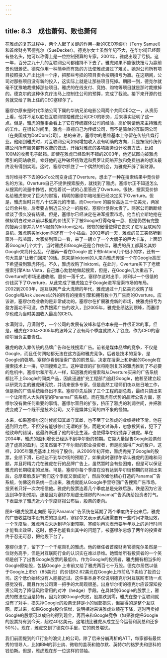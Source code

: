 ```yaml
---
---
---
```

title: 8.3　成也萧何、败也萧何
---



在雅虎的复苏过程中，两个人起了关键的作用--新的CEO塞缪尔（Terry Samuel）和首席财务官德克尔（SueDecker）。德克尔女士虽然年纪不大，在华尔街已经颇有些名头，她可以称得上是一位控制预算的专家。2001年，雅虎出现了亏损。这一年，百分之九十几的互联网公司都维持不下去了。雅虎如果不能很快扭亏为赢前景也很渺茫。德克尔用一种简单而有效的方法使雅虎渡过了难关。她对公司所有项目按照投入产出比排一个序，把那些亏损的项目责令按期扭亏为赢。在这期间，公司对那些项目没有新的投入，这实际上就是让那些项目死掉。期限一到，德克尔就毫不犹豫地裁撤掉那些项目。雅虎的在线支付、竞拍、购物等项目就是那时裁撤掉的。德克尔的这种休克疗法马上控制住公司的预算，完成了截流。接下来开源的任务就交给了新上任的CEO塞缪尔了。

塞缪尔原来是时代华纳公司下属的华纳兄弟电影公司两个共同CEO之一，从资历上看，他并不足以胜任互联网领袖雅虎公司CEO的职务，后来事实证明了这一点。但是，雅虎的董事会看上了它在传统媒体公司的经验，高价聘请他来主持雅虎的工作。在很长时间里，雅虎一直视自己为传媒公司，而不是简单的互联网公司（在美国成为DotCom公司）。总的来讲，塞缪尔的思维基本上停留在传统传媒行业。他刚到雅虎时，对互联网公司如何增加收入没有明确的方向，只是按照传统传媒公司所有服务都有收费的做法，开始对雅虎的各项服务设计收费方法，比如100M的收费电子邮箱。即使在雅虎已经盈利不错的2003年，他还试图向被雅虎索引的网站收费。幸好他的这种破坏杨致远和费罗让网络开放和免费初衷的想法最终没有得到实现。这时，塞缪尔抓住了一个偶然的机会，为雅虎开辟了新财源。

当时维持不下去的GoTo公司变身成了Overture，想出了一种在搜索结果中竞价排名的方法。Overture自己不提供搜索服务，就找到了雅虎。塞缪尔正不知道怎么从搜索的流量中挣钱，就抱着试一试的心里答应了Overture。很快，搜索竞价排名给雅虎带来了巨大的财富，精明的塞缪尔暗地里已经决定买下Overture。但是，雅虎当时只有八十亿美元的市值，而Overture 的股价高达三十亿美元，两家公司合并后，后者要占到近三分之一的股权，塞缪尔觉得太贵了。两家公司断断续续谈了很久没有结果。但是，塞缪尔已经决定在进军搜索市场，他当机立断地抢在微软明白过来以前以极低的价钱买下了被Google打得奄奄一息、但是仍然有完整的搜索引擎并为MSN服务的Inktomi公司。微软的傲慢使得它丧失了进军互联网的良机。雅虎购买Inktomi时还有一个小插曲。2002年的一天，雅虎的员工突然听到窗外一阵喧嚣，大家挤到窗口一看，来了一辆立了一个大牌子的巨大卡车，上面印着Google几个大字。当时雅虎和Google还是合作伙伴，雅虎的员工都莫名其妙Google来捣什么乱，仔细再一看在Google 底下有Inktomi几个很小的字，还有一句大意是"让我们回来"的话。原来是Inktomi的人来向雅虎传递一个在Google高压下希望投到雅虎怀抱。不久，雅虎收购了Inktomi。在此时，Overture买下了老牌搜索引擎Alta Vista，自己雄心勃勃地做起搜索，但是，在Google几次重击下，Overture的市场迅速收缩，股价一落千丈。塞缪尔这时出手，顺利以一个很低的价钱买下了Overture，从此完成了雅虎独立于Google进军搜索市场的布局。2002到2003年，是互联网产业大洗牌的年代，雅虎通过十几亿美元收购了除Google和Ask Jeeves以外的所有的搜索引擎和拥有数十万广告商的Overture。应该讲，塞缪尔商业收购是非常成功的。塞缪尔在扩展雅虎新的市场，使雅虎扭亏为盈方面功不可没。依靠搜索广告的收入，到2005年，雅虎业绩达到顶峰，而塞缪尔也成为当时美国收入最高的CEO。

水满则溢，月满则亏，一个公司的发展有波峰和低谷本来是一件很正常的事。但是，雅虎在2004-2005年的波峰呆了没有两个季度就跌入了谷底，作为CEO的塞缪尔当负主要责任。

雅虎的收入靠传统的品牌广告和在线搜索广告。前者是媒体品牌的竞争，不仅是Google，而且任何网站都无法在这方面和雅虎竞争。后者是技术的竞争，是Google的强项。塞缪尔看到搜索广告的前景后，决定在搜索上和新起的Google在搜索技术上一拼，夺回搜索之王。这种错误的扩张将刚刚复苏的雅虎推到了不必要的危机中。塞缪尔和所有人一样，知道雅虎的搜索和从Overture买来的广告系统都比不上Google的同类产品，因此迅速扩充工程部门追赶Google，他甚至建立起以研究为主的雅虎研究院，并请来很多专家。但是虽然工程师们夜以继日地工作，但是新的广告系统始终出不来。塞缪尔先后换了三个工程的副总裁，最终只搞出来一个让所有人大失所望的Panama广告系统。而在雅虎有优势的品牌公告方面，塞缪尔没有做任何重要的事情。塞缪尔盲目的扩张，挤压了雅虎的利润空间，并把雅虎变成了一个既不是技术公司，又不是媒体公司的四不象的怪物。

本来，如果塞缪尔这时候能知其雄守其雌，也不至于让雅虎的业绩持续下滑。他在遇到阻力后，不但没有能够停止无谓的扩张，而是文过饰非，忽悠投资者，犯下了他致命的错误，这最终断送了他的职业生涯，也使得华尔街抛弃了雅虎。早在2004年，雅虎的盈利增长已经达不到华尔街的预期。它靠大量抛售Google股票创造了虚高的盈利，这虽然骗不了华尔街的职业投资者，但是能骗得广大的散户。这样，2005年雅虎基本上维持了股价。从2006年初开始，雅虎抛完了Google的股票，业绩下滑，已经达不到华尔街的预期了，如果此时塞缪尔承认雅虎的困难和问题，并且将精力花在雅虎在行的品牌广告上，虽然暂时会有些困难，但是可以保证雅虎的长期稳定的发展。可是，塞缪尔每个季度在没有达到华尔街预期的财报出来后，总厚着脸皮讲"我们这个季度又很成功"，然后吹嘘他精心打造的Panama广告系统，仿佛这样系统一旦出来，雅虎就能从Google手里夺回广告搜索广告市场，投资者只好一次次相信他。雅虎的股票连着几个季度总是先跌后涨。跌是因为它没达到华尔街预期，涨是因为塞缪尔用虚无缥缈的Panama广告系统给投资者打气。下表显示了雅虎近六个季度财报公布后，股票的走向。



图8-1雅虎股票走向图 等到Panama广告系统在延期了两个季度终于出来后，雅虎的广告收益根本没有质的提高时，塞缪尔又表示该系统需要有一些时间才能见效，一个季度后，雅虎再次未达到华尔街预期，塞缪尔再次表示要半年以上的运行时间才能看出效果，这时，傻子也能看出其中的问题了。被塞缪尔忽悠了两年的投资者终于忍无可忍，把他轰下台了。

塞缪尔走了，留下了一个千疮百孔的雅虎。他的继任者首席财务官德克尔虽然是一位财务高手，但是对互联网行业的认识实在难以恭维。她留给所有投资者的一个笑柄是创下了出售Google股票的最低价。作为Google的投资者，雅虎拥有相当多的Google原始股，包括Google 上市前又给了雅虎两百七十万股。德克尔居然以低于Google上市价（85美元）的价钱82.62美元在Google上市前私下卖给了投资公司。这个低价始终没有人能接近过。这件事本身不仅说明德克尔对互联网市场一点感觉没有，而且作为公司第一把手的大局观很差。出身华尔街的德克尔应该深知投资公司为了降低风险常用的对冲（hedge）手段。在具体到Google的股票上，雅虎的做法应当是持有，因为如果Google失败，股票跌到零，雅虎在整个互联网就没有了对手，损失掉Google的股票无非是小的局部损失，但赢得的是整个互联网。反过来，如果Google股价倍增，说明相对来讲雅虎业绩在下降，这时再卖掉Google的股票可以成倍的得到现金，再回来和Google竞争（如果雅虎把Google的股票持有到今天，超过40亿美元，这笔钱比雅虎从成立至今运营利润总和还多50%）。现在，雅虎交到了德克尔手里，它的前景堪忧。

我们前面提到的IT行业的浪尖上的公司，除了后来分崩离析的ATT，每家都有最优秀的领导人，比如IBM的郭士纳、微软的盖茨和鲍尔默、英特尔的格罗夫和思科的钱伯斯。但是，雅虎现在却一位这样的领袖。